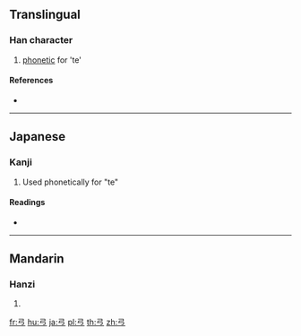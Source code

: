 {{also|弓|弔}}
==Translingual==

===Han character===
{{Han char|rn=57|rad=弓|as=01|sn=4|four=|canj=NM,XNM|ids=⿱弓一}}

# {{qualifier|Japanese}} [[phonetic]] for 'te'

====References====
* {{Han ref|kx=0356.121|dkj=09703|hdz=20988.030|uh=5F16|ud=24342}}

----

==Japanese==

===Kanji===
{{ja-kanji|grade=|rs=弓01}}

# Used phonetically for "te"

====Readings====
* {{ja-readings|on=|kun=[[て]] (te)}}

----

==Mandarin==

===Hanzi===
{{cmn-hanzi|pin=[[hù]] ([[hu4]])|wg=hu<sup>4</sup>}}

# {{defn|lang=cmn|sort=弓01}}

[[fr:弖]]
[[hu:弖]]
[[ja:弖]]
[[pl:弖]]
[[th:弖]]
[[zh:弖]]